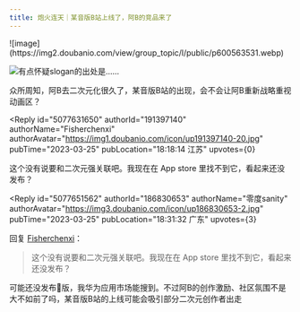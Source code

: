 ```yaml
---
title: 炮火连天｜某音版B站上线了，阿B的竞品来了
---
```



<Forum groupName="动画番剧" groupUrl="https://www.douban.com/group/596353/" archivedAt="2025-05-16T14:39:36.079Z">
  <Post
    id="285615126"
    title="炮火连天｜某音版B站上线了，阿B的竞品来了"
    url="https://www.douban.com/group/topic/285615126/?_spm_id=MTg2ODMwNjUz"
    pubTime="2023-03-27"
    highlightUserId="191397140"
  >
![image](https://img2.doubanio.com/view/group_topic/l/public/p600563531.webp)

![有点怀疑slogan的出处是......](https://img1.doubanio.com/view/group_topic/l/public/p600563528.webp)

众所周知，阿B去二次元化很久了，某音版B站的出现，会不会让阿B重新战略重视动画区？

<Reply
  id="5077631650"
  authorId="191397140"
  authorName="Fisherchenxi"
  authorAvatar="https://img1.doubanio.com/icon/up191397140-20.jpg"
  pubTime="2023-03-25"
  pubLocation="18:18:14 江苏"
  upvotes={0}
>
这个没有说要和二次元强关联吧。我现在在 App store
里找不到它，看起来还没发布？
</Reply>

<Reply
  id="5077651562"
  authorId="186830653"
  authorName="零度sanity"
  authorAvatar="https://img3.doubanio.com/icon/up186830653-2.jpg"
  pubTime="2023-03-25"
  pubLocation="18:31:32 广东"
  upvotes={3}
>
回复 [Fisherchenxi](https://www.douban.com/people/191397140/)：
 > 这个没有说要和二次元强关联吧。我现在在 App store
> 里找不到它，看起来还没发布？

可能还没发布🍎版，我华为应用市场能搜到。不过阿B的创作激励、社区氛围不是大不如前了吗，某音版B站的上线可能会吸引部分二次元创作者出走
</Reply>
  </Post>
</Forum>
